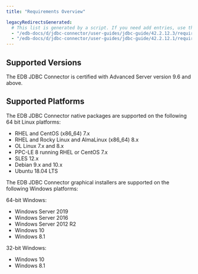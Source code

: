 ```yaml
---
title: "Requirements Overview"

legacyRedirectsGenerated:
  # This list is generated by a script. If you need add entries, use the `legacyRedirects` key.
  - "/edb-docs/d/jdbc-connector/user-guides/jdbc-guide/42.2.12.3/requirements_overview.html"
  - "/edb-docs/d/jdbc-connector/user-guides/jdbc-guide/42.2.12.1/requirements_overview.html"
---
```


<div id="requirements_overview" class="registered_link"></div>

## Supported Versions

The EDB JDBC Connector is certified with Advanced Server version 9.6 and above.

## Supported Platforms

The EDB JDBC Connector native packages are supported on the following 64 bit Linux platforms:

-   RHEL and CentOS (x86_64) 7.x
-   RHEL and Rocky Linux and AlmaLinux (x86_64) 8.x
-   OL Linux 7.x and 8.x
-   PPC-LE 8 running RHEL or CentOS 7.x
-   SLES 12.x
-   Debian 9.x and 10.x
-   Ubuntu 18.04 LTS

The EDB JDBC Connector graphical installers are supported on the following Windows platforms:

64-bit Windows:

-   Windows Server 2019
-   Windows Server 2016
-   Windows Server 2012 R2
-   Windows 10
-   Windows 8.1

32-bit Windows:

-   Windows 10
-   Windows 8.1
